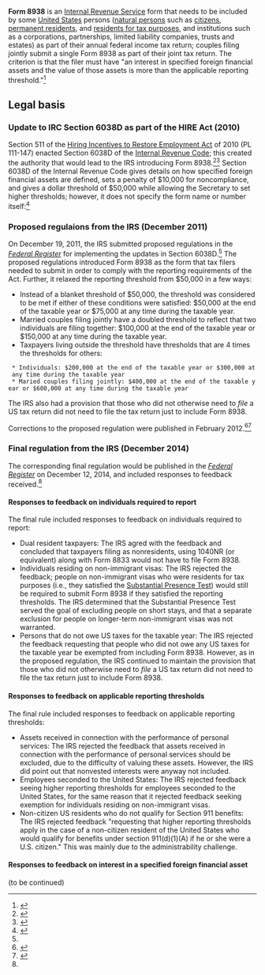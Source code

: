 '''Form 8938''' is an [[Internal Revenue Service]] form that needs to be included by some [[United States]] persons ([[natural person]]s such as [[citizenship in the United States|citizens]], [[green card|permanent residents]], and [[Substantial Presence Test|residents for tax purposes]], and institutions such as a corporations, partnerships, limited liability companies, trusts and estates) as part of their annual federal income tax return; couples filing jointly submit a single Form 8938 as part of their joint tax return. The criterion is that the filer must have "an interest in specified foreign financial assets and the value of those assets is more than the applicable reporting threshold."<ref name=i8938>{{cite web|url = https://www.irs.gov/instructions/i8938|title =  Instructions for Form 8938 (11/2021)|accessdate = June 16, 2024|publisher = Internal Revenue Service}}</ref>

==Legal basis==

===Update to IRC Section 6038D as part of the HIRE Act (2010)===

Section 511 of the [[Hiring Incentives to Restore Employment Act]] of 2010 (PL 111-147) enacted Section 6038D of the [[Internal Revenue Code]]; this created the authority that would lead to the IRS introducing Form 8938.<ref name=forbes-form-8938>{{cite web|url = https://www.forbes.com/sites/robertwood/2011/11/22/get-ready-for-more-fbar-rules/|title = Get Ready For More FBAR Rules|date = November 22, 2011|accessdate = May 11, 2024|work = Forbes|last = Wood|first = Robert}}</ref><ref name=federal-register-irs-proposed-regulation>{{cite web|url = https://www.federalregister.gov/documents/2011/12/19/2011-32263/reporting-of-specified-foreign-financial-assets|title = Reporting of Specified Foreign Financial Assets|date = December 19, 2011|accessdate = June 16, 2024|publisher = Federal Register}}</ref> Section 6038D of the Internal Revenue Code gives details on how specified foreign financial assets are defined, sets a penalty of $10,000 for noncompliance, and gives a dollar threshold of $50,000 while allowing the Secretary to set higher thresholds; however, it does not specify the form name or number itself:<ref name=irc-6038d>{{cite web|url = https://www.law.cornell.edu/uscode/text/26/6038D|title = 26 U.S. Code § 6038D - Information with respect to foreign financial assets|accessdate = June 16, 2024|publisher = Legal Information Institute}}</ref>

{{blockquote|(a)In general
Any individual who, during any taxable year, holds any interest in a specified foreign financial asset shall attach to such person’s return of tax imposed by subtitle A for such taxable year the information described in subsection (c) with respect to each such asset if the aggregate value of all such assets exceeds $50,000 (or such higher dollar amount as the Secretary may prescribe).

(b)Specified foreign financial assets
For purposes of this section, the term “specified foreign financial asset” means—
(1)any financial account (as defined in section 1471(d)(2)) maintained by a foreign financial institution (as defined in section 1471(d)(4)), and
(2)any of the following assets which are not held in an account maintained by a financial institution (as defined in section 1471(d)(5))—
(A)any stock or security issued by a person other than a United States person,
(B)any financial instrument or contract held for investment that has an issuer or counterparty which is other than a United States person, and
(C)any interest in a foreign entity (as defined in section 1473).
(c)Required information
The information described in this subsection with respect to any asset is:
(1)In the case of any account, the name and address of the financial institution in which such account is maintained and the number of such account.
(2)In the case of any stock or security, the name and address of the issuer and such information as is necessary to identify the class or issue of which such stock or security is a part.
(3)In the case of any other instrument, contract, or interest—
(A)such information as is necessary to identify such instrument, contract, or interest, and
(B)the names and addresses of all issuers and counterparties with respect to such instrument, contract, or interest.
(4)The maximum value of the asset during the taxable year.
(d)Penalty for failure to disclose
(1)In general
If any individual fails to furnish the information described in subsection (c) with respect to any taxable year at the time and in the manner described in subsection (a), such person shall pay a penalty of $10,000.

(2)Increase in penalty where failure continues after notification
If any failure described in paragraph (1) continues for more than 90 days after the day on which the Secretary mails notice of such failure to the individual, such individual shall pay a penalty (in addition to the penalties under paragraph (1)) of $10,000 for each 30-day period (or fraction thereof) during which such failure continues after the expiration of such 90-day period. The penalty imposed under this paragraph with respect to any failure shall not exceed $50,000.

(e)Presumption that value of specified foreign financial assets exceeds dollar threshold
If—
(1)the Secretary determines that an individual has an interest in one or more specified foreign financial assets, and
(2)such individual does not provide sufficient information to demonstrate the aggregate value of such assets,
then the aggregate value of such assets shall be treated as being in excess of $50,000 (or such higher dollar amount as the Secretary prescribes for purposes of subsection (a)) for purposes of assessing the penalties imposed under this section.
(f)Application to certain entities
To the extent provided by the Secretary in regulations or other guidance, the provisions of this section shall apply to any domestic entity which is formed or availed of for purposes of holding, directly or indirectly, specified foreign financial assets, in the same manner as if such entity were an individual.

(g)Reasonable cause exception
No penalty shall be imposed by this section on any failure which is shown to be due to reasonable cause and not due to willful neglect. The fact that a foreign jurisdiction would impose a civil or criminal penalty on the taxpayer (or any other person) for disclosing the required information is not reasonable cause.

(h)Regulations
The Secretary shall prescribe such regulations or other guidance as may be necessary or appropriate to carry out the purposes of this section, including regulations or other guidance which provide appropriate exceptions from the application of this section in the case of—
(1)classes of assets identified by the Secretary, including any assets with respect to which the Secretary determines that disclosure under this section would be duplicative of other disclosures,
(2)nonresident aliens, and
(3)bona fide residents of any possession of the United States.}}

===Proposed regulaions from the IRS (December 2011)===

On December 19, 2011, the IRS submitted proposed regulations in the ''[[Federal Register]]'' for implementing the updates in Section 6038D.<ref name=federal-register-irs-proposed-regulation/> The proposed regulations introduced Form 8938 as the form that tax filers needed to submit in order to comply with the reporting requirements of the Act. Further, it relaxed the reporting threshold from $50,000 in a few ways:

* Instead of a blanket threshold of $50,000, the threshold was considered to be met if either of these conditions were satisfied: $50,000 at the end of the taxable year or $75,000 at any time during the taxable year.
* Married couples filing jointly have a doubled threshold to reflect that two individuals are filing together: $100,000 at the end of the taxable year or $150,000 at any time during the taxable year.
* Taxpayers living outside the threshold have thresholds that are 4 times the thresholds for others:
  * Individuals: $200,000 at the end of the taxable year or $300,000 at any time during the taxable year
  * Maried couples filing jointly: $400,000 at the end of the taxable year or $600,000 at any time during the taxable year

The IRS also had a provision that those who did not otherwise need to ''file'' a US tax return did not need to file the tax return just to include Form 8938.

Corrections to the proposed regulation were published in February 2012.<ref name=federal-register-irs-proposed-regulation-corrections>{{cite web|url = https://www.federalregister.gov/citation/77-FR-9845|title = Reporting of Specified Foreign Financial Assets; Correction|accessdate = June 16, 2024|publisher = [[Federal Register]]}}</ref><ref name=federal-register-final-rule><ref name=federal-register-irs-final-rule>{{cite web|url = https://www.federalregister.gov/documents/2014/12/12/2014-29125/reporting-of-specified-foreign-financial-assets|title = Reporting of Specified Foreign Financial Assets|publisher = [[Federal Register]]|date = December 12, 2014|accessdate = June 16, 2024}}</ref>

===Final regulation from the IRS (December 2014)===

The corresponding final regulation would be published in the ''[[Federal Register]]'' on December 12, 2014, and included responses to feedback received.<ref name=federal-register-irs-final-rule/>

====Responses to feedback on individuals required to report====

The final rule included responses to feedback on individuals required to report:

* Dual resident taxpayers: The IRS agred with the feedback and concluded that taxpayers filing as nonresidents, using 1040NR (or equivalent) along with Form 8833 would not have to file Form 8938.
* Individuals residing on non-immigrant visas: The IRS rejected the feedback; people on non-immigrant visas who were residents for tax purposes (i.e., they satisfied the [[Substantial Presence Test]]) would still be required to submit Form 8938 if they satisfied the reporting thresholds. The IRS determined that the Substantial Presence Test served the goal of excluding people on short stays, and that a separate exclusion for people on longer-term non-immigrant visas was not warranted.
* Persons that do not owe US taxes for the taxable year: The IRS rejected the feedback requesting that people who did not owe any US taxes for the taxable year be exempted from including Form 8938. However, as in the proposed regulation, the IRS continued to maintain the provision that those who did not otherwise need to ''file'' a US tax return did not need to file the tax return just to include Form 8938.

====Responses to feedback on applicable reporting thresholds====

The final rule included responses to feedback on applicable reporting thresholds:

* Assets received in connection with the performance of personal services: The IRS rejected the feedback that assets received in connection with the performance of personal services should be excluded, due to the difficulty of valuing these assets. However, the IRS did point out that nonvested interests were anyway not included.
* Employees seconded to the United States: The IRS rejected feedback seeing higher reporting thresholds for employees seconded to the United States, for the same reason that it rejected feedback seeking exemption for individuals residing on non-immigrant visas.
* Non-citizen US residents who do not qualify for Section 911 benefits: The IRS rejected feedback "requesting that higher reporting thresholds apply in the case of a non-citizen resident of the United States who would qualify for benefits under section 911(d)(1)(A) if he or she were a U.S. citizen." This was mainly due to the administrability challenge.

====Responses to feedback on interest in a specified foreign financial asset====

(to be continued)



